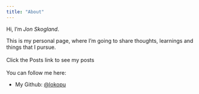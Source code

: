 ```yaml
---
title: "About"
---
```


Hi, I'm *Jon Skogland*.

This is my personal page, where I'm going to share thoughts, learnings and things that I pursue.
<br/><br/>
Click the Posts link to see my posts
<br/><br/>
You can follow me here:

- My Github: [@lokopu](https://github.com/Lokopu)

